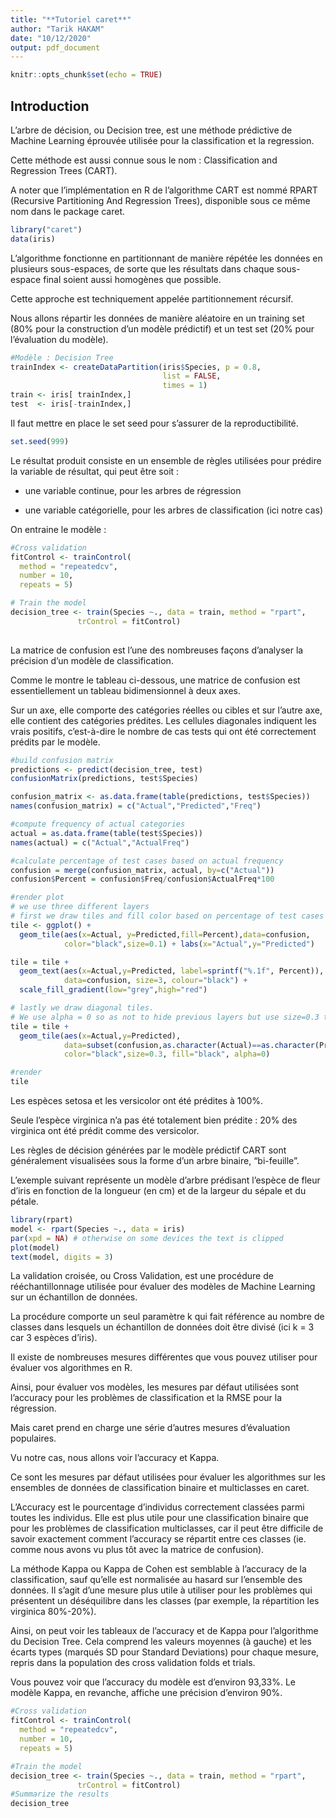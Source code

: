 ```yaml
---
title: "**Tutoriel caret**"
author: "Tarik HAKAM"
date: "10/12/2020"
output: pdf_document
---
```


```r
knitr::opts_chunk$set(echo = TRUE)
```

## Introduction

L'arbre de décision, ou Decision tree, est une méthode prédictive de Machine Learning éprouvée utilisée pour la classification et la regression. 

Cette méthode est aussi connue sous le nom : Classification and Regression Trees (CART).

A noter que l'implémentation en R de l'algorithme CART est nommé RPART (Recursive Partitioning And Regression Trees), disponible sous ce même nom dans le package caret.

```r
library("caret")
data(iris)
```

L'algorithme fonctionne en partitionnant de manière répétée les données en plusieurs sous-espaces, de sorte que les résultats dans chaque sous-espace final soient aussi homogènes que possible. 

Cette approche est techniquement appelée partitionnement récursif.

Nous allons répartir les données de manière aléatoire en un training set (80% pour la construction d'un modèle prédictif) et un test set (20% pour l'évaluation du modèle).

```r
#Modèle : Decision Tree
trainIndex <- createDataPartition(iris$Species, p = 0.8,
                                  list = FALSE,
                                  times = 1)
train <- iris[ trainIndex,]
test  <- iris[-trainIndex,]
```

Il faut mettre en place le set seed pour s'assurer de la reproductibilité.

```r
set.seed(999)
``` 

Le résultat produit consiste en un ensemble de règles utilisées pour prédire la variable de résultat, qui peut être soit :

- une variable continue, pour les arbres de régression

- une variable catégorielle, pour les arbres de classification (ici notre cas)

On entraine le modèle :

```r
#Cross validation
fitControl <- trainControl(
  method = "repeatedcv",
  number = 10,
  repeats = 5)
```

```r
# Train the model
decision_tree <- train(Species ~., data = train, method = "rpart",
               trControl = fitControl)
               
```


La matrice de confusion est l'une des nombreuses façons d'analyser la précision d'un modèle de classification. 

Comme le montre le tableau ci-dessous, une matrice de confusion est essentiellement un tableau bidimensionnel à deux axes. 

Sur un axe, elle comporte des catégories réelles ou cibles et sur l'autre axe, elle contient des catégories prédites. Les cellules diagonales indiquent les vrais positifs, c'est-à-dire le nombre de cas tests qui ont été correctement prédits par le modèle. 

```r
#build confusion matrix
predictions <- predict(decision_tree, test)
confusionMatrix(predictions, test$Species)

confusion_matrix <- as.data.frame(table(predictions, test$Species))
names(confusion_matrix) = c("Actual","Predicted","Freq")

#compute frequency of actual categories
actual = as.data.frame(table(test$Species))
names(actual) = c("Actual","ActualFreq")

#calculate percentage of test cases based on actual frequency
confusion = merge(confusion_matrix, actual, by=c("Actual"))
confusion$Percent = confusion$Freq/confusion$ActualFreq*100

#render plot
# we use three different layers
# first we draw tiles and fill color based on percentage of test cases
tile <- ggplot() +
  geom_tile(aes(x=Actual, y=Predicted,fill=Percent),data=confusion,
            color="black",size=0.1) + labs(x="Actual",y="Predicted")

tile = tile + 
  geom_text(aes(x=Actual,y=Predicted, label=sprintf("%.1f", Percent)),
            data=confusion, size=3, colour="black") +
  scale_fill_gradient(low="grey",high="red")

# lastly we draw diagonal tiles. 
# We use alpha = 0 so as not to hide previous layers but use size=0.3 to highlight border
tile = tile + 
  geom_tile(aes(x=Actual,y=Predicted),
            data=subset(confusion,as.character(Actual)==as.character(Predicted)),
            color="black",size=0.3, fill="black", alpha=0) 

#render
tile
```

Les espèces setosa et les versicolor ont été prédites à 100%. 

Seule l'espèce virginica n'a pas été totalement bien prédite : 20% des virginica ont été prédit comme des versicolor.


Les règles de décision générées par le modèle prédictif CART sont généralement visualisées sous la forme d'un arbre binaire, "bi-feuille".

L'exemple suivant représente un modèle d'arbre prédisant l'espèce de fleur d'iris en fonction de la longueur (en cm) et de la largeur du sépale et du pétale.

```r
library(rpart)
model <- rpart(Species ~., data = iris)
par(xpd = NA) # otherwise on some devices the text is clipped
plot(model)
text(model, digits = 3)
```

La validation croisée, ou Cross Validation, est une procédure de rééchantillonnage utilisée pour évaluer des modèles de Machine Learning sur un échantillon de données. 

La procédure comporte un seul paramètre k qui fait référence au nombre de classes dans lesquels un échantillon de données doit être divisé (ici k = 3 car 3 espèces d'iris).

Il existe de nombreuses mesures différentes que vous pouvez utiliser pour évaluer vos algorithmes en R.

Ainsi, pour évaluer vos modèles, les mesures par défaut utilisées sont l'accuracy pour les problèmes de classification et la RMSE pour la régression. 

Mais caret prend en charge une série d'autres mesures d'évaluation populaires.

Vu notre cas, nous allons voir l'accuracy et Kappa.

Ce sont les mesures par défaut utilisées pour évaluer les algorithmes sur les ensembles de données de classification binaire et multiclasses en caret.

L'Accuracy est le pourcentage d'individus correctement classées parmi toutes les individus. Elle est plus utile pour une classification binaire que pour les problèmes de classification multiclasses, car il peut être difficile de savoir exactement comment l'accuracy se répartit entre ces classes (ie. comme nous avons vu plus tôt avec la matrice de confusion).

La méthode Kappa ou Kappa de Cohen est semblable à l'accuracy de la classification, sauf qu'elle est normalisée au hasard sur l'ensemble des données. Il s'agit d'une mesure plus utile à utiliser pour les problèmes qui présentent un déséquilibre dans les classes (par exemple, la répartition les virginica 80%-20%).


Ainsi, on peut voir les tableaux de l'accuracy et de Kappa pour l'algorithme du Decision Tree. Cela comprend les valeurs moyennes (à gauche) et les écarts types (marqués SD pour Standard Deviations) pour chaque mesure, repris dans la population des cross validation folds et trials.

Vous pouvez voir que l'accuracy du modèle est d'environ 93,33%. Le modèle Kappa, en revanche, affiche une précision d'environ 90%.

```r
#Cross validation
fitControl <- trainControl(
  method = "repeatedcv",
  number = 10,
  repeats = 5)

#Train the model
decision_tree <- train(Species ~., data = train, method = "rpart",
               trControl = fitControl)
#Summarize the results
decision_tree
```

